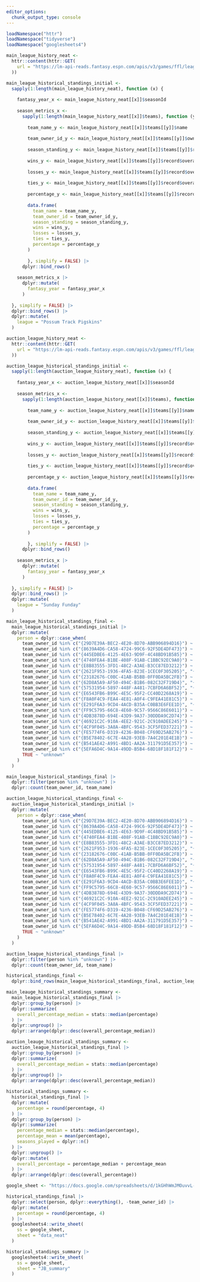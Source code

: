 ```yaml
---
editor_options:
  chunk_output_type: console
---
```


```r
loadNamespace("httr")
loadNamespace("tidyverse")
loadNamespace("googlesheets4")
```

```r
main_league_history_neat <- 
  httr::content(httr::GET(
    url = "https://lm-api-reads.fantasy.espn.com/apis/v3/games/ffl/leagueHistory/437568?view=kona_history_standings"
  ))

main_league_historical_standings_initial <- 
  sapply(1:length(main_league_history_neat), function (x) {
    
    fantasy_year_x <- main_league_history_neat[[x]]$seasonId
    
    season_metrics_x <- 
      sapply(1:length(main_league_history_neat[[x]]$teams), function (y) {
        
        team_name_y <- main_league_history_neat[[x]]$teams[[y]]$name
        
        team_owner_id_y <- main_league_history_neat[[x]]$teams[[y]]$owners[[1]]
        
        season_standing_y <- main_league_history_neat[[x]]$teams[[y]]$rankCalculatedFinal
        
        wins_y <- main_league_history_neat[[x]]$teams[[y]]$record$overall$wins
        
        losses_y <- main_league_history_neat[[x]]$teams[[y]]$record$overall$losses
        
        ties_y <- main_league_history_neat[[x]]$teams[[y]]$record$overall$ties
        
        percentage_y <- main_league_history_neat[[x]]$teams[[y]]$record$overall$percentage
        
        data.frame(
          team_name = team_name_y,
          team_owner_id = team_owner_id_y,
          season_standing = season_standing_y,
          wins = wins_y,
          losses = losses_y,
          ties = ties_y,
          percentage = percentage_y
        )
        
        }, simplify = FALSE) |> 
      dplyr::bind_rows()
    
    season_metrics_x |> 
      dplyr::mutate(
        fantasy_year = fantasy_year_x
      )
    
  }, simplify = FALSE) |> 
  dplyr::bind_rows() |> 
  dplyr::mutate(
    league = "Possum Track Pigskins"
  )

auction_league_history_neat <- 
  httr::content(httr::GET(
    url = "https://lm-api-reads.fantasy.espn.com/apis/v3/games/ffl/leagueHistory/963906?view=kona_history_standings"
  ))

auction_league_historical_standings_initial <- 
  sapply(1:length(auction_league_history_neat), function (x) {
    
    fantasy_year_x <- auction_league_history_neat[[x]]$seasonId
    
    season_metrics_x <- 
      sapply(1:length(auction_league_history_neat[[x]]$teams), function (y) {
        
        team_name_y <- auction_league_history_neat[[x]]$teams[[y]]$name
        
        team_owner_id_y <- auction_league_history_neat[[x]]$teams[[y]]$owners[[1]]
        
        season_standing_y <- auction_league_history_neat[[x]]$teams[[y]]$rankCalculatedFinal
        
        wins_y <- auction_league_history_neat[[x]]$teams[[y]]$record$overall$wins
        
        losses_y <- auction_league_history_neat[[x]]$teams[[y]]$record$overall$losses
        
        ties_y <- auction_league_history_neat[[x]]$teams[[y]]$record$overall$ties
        
        percentage_y <- auction_league_history_neat[[x]]$teams[[y]]$record$overall$percentage
        
        data.frame(
          team_name = team_name_y,
          team_owner_id = team_owner_id_y,
          season_standing = season_standing_y,
          wins = wins_y,
          losses = losses_y,
          ties = ties_y,
          percentage = percentage_y
        )
        
        }, simplify = FALSE) |> 
      dplyr::bind_rows()
    
    season_metrics_x |> 
      dplyr::mutate(
        fantasy_year = fantasy_year_x
      )
    
  }, simplify = FALSE) |> 
  dplyr::bind_rows() |> 
  dplyr::mutate(
    league = "Sunday Funday"
  )
```

```r
main_league_historical_standings_final <- 
  main_league_historical_standings_initial |> 
  dplyr::mutate(
    person = dplyr::case_when(
      team_owner_id %in% c("{29D7E39A-BEC2-4E20-8D70-ABB906894D16}") ~ "Granddaddy",
      team_owner_id %in% c("{8639A4D6-CA58-4724-99C6-92F5DE4DF473}") ~ "Tommy",
      team_owner_id %in% c("{445EDBE6-4125-4E63-9D9F-4C48BD91B585}") ~ "Mike",
      team_owner_id %in% c("{4740FEA4-B1BE-408F-91AB-C1BBC92EC9A0}") ~ "Tracy",
      team_owner_id %in% c("{E8B83555-3FD1-48C2-A3AE-B3CC87ED3212}") ~ "JD",
      team_owner_id %in% c("{2621F953-1936-4FA5-823E-1CEC0F305205}", "{BD49D75C-78CD-4941-91D0-0CF026FD1881}") ~ "Katie",
      team_owner_id %in% c("{23182676-C0BC-41AB-B5BB-0FF0DA5BC2FB}") ~ "Daniel",
      team_owner_id %in% c("{62D8A5A9-AF50-494C-B1B6-082C32F719D4}", "{8B152243-EA74-4681-9AB6-58CFC98A7779}") ~ "Jason",
      team_owner_id %in% c("{57531954-5897-448F-A481-7CBFD6A6BF52}", "{AFE1AE40-B461-4FDA-A7C8-E888DC5B2215}") ~ "Cyndi",
      team_owner_id %in% c("{E6543FB6-B99C-4E5C-95F2-CC40D2268A19}") ~ "Paul",
      team_owner_id %in% c("{F8A0F4C9-FEA4-4E81-A0F4-C9FEA41E81C5}") ~ "Brynna",
      team_owner_id %in% c("{E291F6A3-9CD4-4ACD-B35A-C0BB3E6FEE1D}", "{6347287C-EAE1-4D07-8DDF-E31A63253A25}") ~ "Nick",
      team_owner_id %in% c("{FF9C5795-66C8-4E60-9C57-9566C86E6011}") ~ "Anna",
      team_owner_id %in% c("{4DB3878D-694E-43D9-9A37-30DDDA9C2D74}") ~ "Eddie",
      team_owner_id %in% c("{46921C2C-910A-4EE2-921C-2C910ADEE245}") ~ "Nikki",
      team_owner_id %in% c("{4CF9F045-3A8A-4BFC-9543-3CF5FED37221}") ~ "Patrick",
      team_owner_id %in% c("{FE5774F6-D319-4236-B048-CF69D25AB276}") ~ "Bud",
      team_owner_id %in% c("{B5E78402-6C7E-4A28-93EB-7A4C201E4E1B}") ~ "Jeb",
      team_owner_id %in% c("{B541AE42-A991-4BD1-AA2A-311791D5E357}") ~ "Luke",
      team_owner_id %in% c("{5EFA6D4C-9A14-49DD-B5B4-68D18F181F12}") ~ "Mikey",
      TRUE ~ "unknown"
    )
  )

main_league_historical_standings_final |> 
  dplyr::filter(person %in% "unknown") |> 
  dplyr::count(team_owner_id, team_name)

auction_league_historical_standings_final <- 
  auction_league_historical_standings_initial |> 
  dplyr::mutate(
    person = dplyr::case_when(
      team_owner_id %in% c("{29D7E39A-BEC2-4E20-8D70-ABB906894D16}") ~ "Granddaddy",
      team_owner_id %in% c("{8639A4D6-CA58-4724-99C6-92F5DE4DF473}") ~ "Tommy",
      team_owner_id %in% c("{445EDBE6-4125-4E63-9D9F-4C48BD91B585}") ~ "Mike",
      team_owner_id %in% c("{4740FEA4-B1BE-408F-91AB-C1BBC92EC9A0}") ~ "Tracy",
      team_owner_id %in% c("{E8B83555-3FD1-48C2-A3AE-B3CC87ED3212}") ~ "JD",
      team_owner_id %in% c("{2621F953-1936-4FA5-823E-1CEC0F305205}", "{BD49D75C-78CD-4941-91D0-0CF026FD1881}") ~ "Katie",
      team_owner_id %in% c("{23182676-C0BC-41AB-B5BB-0FF0DA5BC2FB}") ~ "Daniel",
      team_owner_id %in% c("{62D8A5A9-AF50-494C-B1B6-082C32F719D4}", "{8B152243-EA74-4681-9AB6-58CFC98A7779}") ~ "Jason",
      team_owner_id %in% c("{57531954-5897-448F-A481-7CBFD6A6BF52}", "{AFE1AE40-B461-4FDA-A7C8-E888DC5B2215}") ~ "Cyndi",
      team_owner_id %in% c("{E6543FB6-B99C-4E5C-95F2-CC40D2268A19}") ~ "Paul",
      team_owner_id %in% c("{F8A0F4C9-FEA4-4E81-A0F4-C9FEA41E81C5}") ~ "Brynna",
      team_owner_id %in% c("{E291F6A3-9CD4-4ACD-B35A-C0BB3E6FEE1D}", "{6347287C-EAE1-4D07-8DDF-E31A63253A25}") ~ "Nick",
      team_owner_id %in% c("{FF9C5795-66C8-4E60-9C57-9566C86E6011}") ~ "Anna",
      team_owner_id %in% c("{4DB3878D-694E-43D9-9A37-30DDDA9C2D74}") ~ "Eddie",
      team_owner_id %in% c("{46921C2C-910A-4EE2-921C-2C910ADEE245}") ~ "Nikki",
      team_owner_id %in% c("{4CF9F045-3A8A-4BFC-9543-3CF5FED37221}") ~ "Patrick",
      team_owner_id %in% c("{FE5774F6-D319-4236-B048-CF69D25AB276}") ~ "Bud",
      team_owner_id %in% c("{B5E78402-6C7E-4A28-93EB-7A4C201E4E1B}") ~ "Jeb",
      team_owner_id %in% c("{B541AE42-A991-4BD1-AA2A-311791D5E357}") ~ "Luke",
      team_owner_id %in% c("{5EFA6D4C-9A14-49DD-B5B4-68D18F181F12}") ~ "Mikey",
      TRUE ~ "unknown"
    )
  )

auction_league_historical_standings_final |> 
  dplyr::filter(person %in% "unknown") |> 
  dplyr::count(team_owner_id, team_name)

historical_standings_final <- 
  dplyr::bind_rows(main_league_historical_standings_final, auction_league_historical_standings_final)
```

```r
main_leauge_historical_standings_summary <- 
  main_league_historical_standings_final |> 
  dplyr::group_by(person) |> 
  dplyr::summarize(
    overall_percentage_median = stats::median(percentage)
  ) |> 
  dplyr::ungroup() |> 
  dplyr::arrange(dplyr::desc(overall_percentage_median))

auction_leauge_historical_standings_summary <- 
  auction_league_historical_standings_final |> 
  dplyr::group_by(person) |> 
  dplyr::summarize(
    overall_percentage_median = stats::median(percentage)
  ) |> 
  dplyr::ungroup() |> 
  dplyr::arrange(dplyr::desc(overall_percentage_median))

historical_standings_summary <- 
  historical_standings_final |> 
  dplyr::mutate(
    percentage = round(percentage, 4)
  ) |> 
  dplyr::group_by(person) |> 
  dplyr::summarize(
    percentage_median = stats::median(percentage),
    percentage_mean = mean(percentage),
    seasons_played = dplyr::n()
  ) |> 
  dplyr::ungroup() |> 
  dplyr::mutate(
    overall_percentage = percentage_median + percentage_mean
  ) |> 
  dplyr::arrange(dplyr::desc(overall_percentage))
```

```r
google_sheet <- "https://docs.google.com/spreadsheets/d/1kGHhWmJMOuvvL-9YY-lRBoZ7iCjmNCFU6VR3_vmVyk4"

historical_standings_final |> 
  dplyr::select(person, dplyr::everything(), -team_owner_id) |> 
  dplyr::mutate(
    percentage = round(percentage, 4)
  ) |> 
  googlesheets4::write_sheet(
    ss = google_sheet,
    sheet = "data_neat"
  )

historical_standings_summary |> 
  googlesheets4::write_sheet(
    ss = google_sheet,
    sheet = "JB_summary"
  )
```
